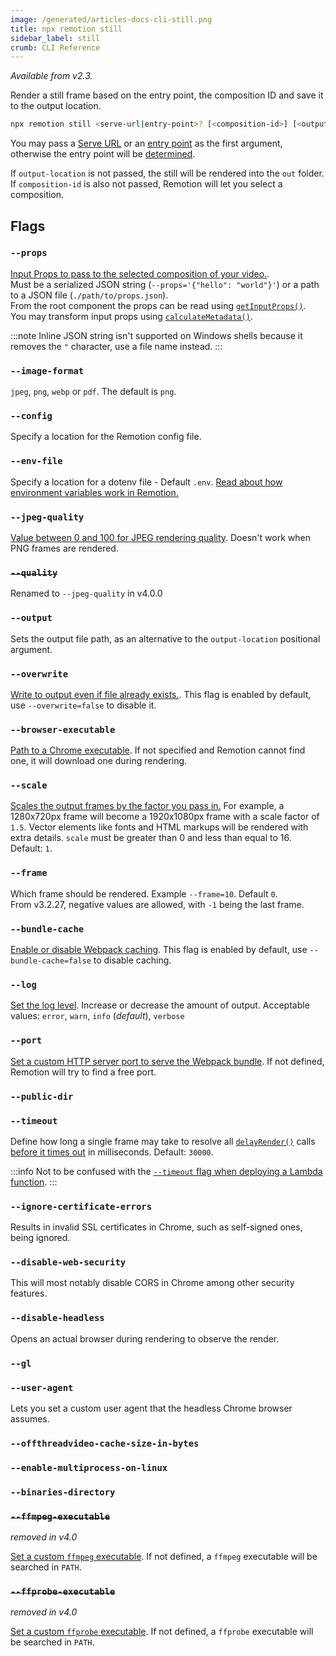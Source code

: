 ```yaml
---
image: /generated/articles-docs-cli-still.png
title: npx remotion still
sidebar_label: still
crumb: CLI Reference
---
```



_Available from v2.3._

Render a still frame based on the entry point, the composition ID and save it to the output location.

```bash
npx remotion still <serve-url|entry-point>? [<composition-id>] [<output-location>]
```

You may pass a [Serve URL](/docs/terminology/serve-url) or an [entry point](/docs/terminology/entry-point) as the first argument, otherwise the entry point will be [determined](/docs/terminology/entry-point#which-entry-point-is-being-used).

If `output-location` is not passed, the still will be rendered into the `out` folder.  
If `composition-id` is also not passed, Remotion will let you select a composition.

## Flags

### `--props`

[Input Props to pass to the selected composition of your video.](/docs/parameterized-rendering#passing-input-props-in-the-cli).  
Must be a serialized JSON string (`--props='{"hello": "world"}'`) or a path to a JSON file (`./path/to/props.json`).  
From the root component the props can be read using [`getInputProps()`](/docs/get-input-props).  
You may transform input props using [`calculateMetadata()`](/docs/calculate-metadata).

:::note
Inline JSON string isn't supported on Windows shells because it removes the `"` character, use a file name instead.
:::

### `--image-format`

`jpeg`, `png`, `webp` or `pdf`. The default is `png`.

### `--config`

Specify a location for the Remotion config file.

### `--env-file`

Specify a location for a dotenv file - Default `.env`. [Read about how environment variables work in Remotion.](/docs/env-variables)

### `--jpeg-quality` <AvailableFrom v="4.0.0" />

[Value between 0 and 100 for JPEG rendering quality](/docs/config#setjpegquality). Doesn't work when PNG frames are rendered.

### ~~`--quality`~~ <AvailableFrom v="1.4.0" />

Renamed to `--jpeg-quality` in v4.0.0

### `--output` <AvailableFrom v="4.0.0" />

Sets the output file path, as an alternative to the `output-location` positional argument.

### `--overwrite`

[Write to output even if file already exists.](/docs/config#setoverwriteoutput). This flag is enabled by default, use `--overwrite=false` to disable it.

### `--browser-executable`

[Path to a Chrome executable](/docs/config#setbrowserexecutable). If not specified and Remotion cannot find one, it will download one during rendering.

### `--scale`

[Scales the output frames by the factor you pass in.](/docs/scaling) For example, a 1280x720px frame will become a 1920x1080px frame with a scale factor of `1.5`. Vector elements like fonts and HTML markups will be rendered with extra details. `scale` must be greater than 0 and less than equal to 16. Default: `1`.

### `--frame`

Which frame should be rendered. Example `--frame=10`. Default `0`.  
From v3.2.27, negative values are allowed, with `-1` being the last frame.

### `--bundle-cache`

[Enable or disable Webpack caching](/docs/config#setcachingenabled). This flag is enabled by default, use `--bundle-cache=false` to disable caching.

### `--log`

[Set the log level](/docs/config#setlevel). Increase or decrease the amount of output. Acceptable values: `error`, `warn`, `info` (_default_), `verbose`

### `--port`

[Set a custom HTTP server port to serve the Webpack bundle](/docs/config#setPort). If not defined, Remotion will try to find a free port.

### `--public-dir`<AvailableFrom v="3.2.13" />

<Options id="public-path" />

### `--timeout`

Define how long a single frame may take to resolve all [`delayRender()`](/docs/delay-render) calls [before it times out](/docs/timeout) in milliseconds. Default: `30000`.

:::info
Not to be confused with the [`--timeout` flag when deploying a Lambda function](/docs/lambda/cli/functions#--timeout).
:::

### `--ignore-certificate-errors`<AvailableFrom v="2.6.5" />

Results in invalid SSL certificates in Chrome, such as self-signed ones, being ignored.

### `--disable-web-security`<AvailableFrom v="2.6.5" />

This will most notably disable CORS in Chrome among other security features.

### `--disable-headless`<AvailableFrom v="2.6.5" />

Opens an actual browser during rendering to observe the render.

### `--gl`

<Options id="gl" cli />

### `--user-agent`<AvailableFrom v="3.3.83"/>

Lets you set a custom user agent that the headless Chrome browser assumes.

### `--offthreadvideo-cache-size-in-bytes`<AvailableFrom v="4.0.23"/>

<Options id="offthreadvideo-cache-size-in-bytes" />

### `--enable-multiprocess-on-linux`<AvailableFrom v="4.0.42"/>

<Options cli id="enable-multiprocess-on-linux" />

### `--binaries-directory`<AvailableFrom v="4.0.120" />

<Options cli id="binaries-directory" />

### ~~`--ffmpeg-executable`~~

_removed in v4.0_

[Set a custom `ffmpeg` executable](/docs/config#setFfmpegExecutable). If not defined, a `ffmpeg` executable will be searched in `PATH`.

### ~~`--ffprobe-executable`~~

_removed in v4.0_

[Set a custom `ffprobe` executable](/docs/config#setFfprobeExecutable). If not defined, a `ffprobe` executable will be searched in `PATH`.
